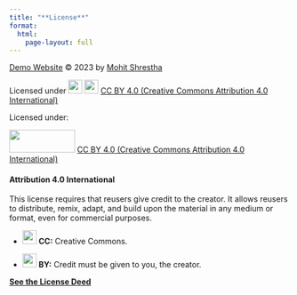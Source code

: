 ```yaml
---
title: "**License**"
format:
  html:
    page-layout: full
---
```


[Demo Website](https://mohitshrestha.github.io/demo_website) © 2023 by [Mohit Shrestha](https://mohitshrestha.com.np/)

Licensed under <img src="https://mirrors.creativecommons.org/presskit/icons/cc.svg" width="25"/> <img src="https://mirrors.creativecommons.org/presskit/icons/by.svg" width="25"/> [CC BY 4.0 (Creative Commons Attribution 4.0 International)](https://creativecommons.org/licenses/by/4.0/)

Licensed under:

<img src="https://mirrors.creativecommons.org/presskit/buttons/88x31/png/by.png" width="118" height="41"/> [CC BY 4.0 (Creative Commons Attribution 4.0 International)](https://creativecommons.org/licenses/by/4.0/)

#### **Attribution 4.0 International**

This license requires that reusers give credit to the creator. It allows reusers to distribute, remix, adapt, and build upon the material in any medium or format, even for commercial purposes.

-   <img src="https://mirrors.creativecommons.org/presskit/icons/cc.svg" width="25"/> **CC:** Creative Commons.

-   <img src="https://mirrors.creativecommons.org/presskit/icons/by.svg" width="25"/> **BY:** Credit must be given to you, the creator.

[**See the License Deed**](http://creativecommons.org/licenses/by/4.0/)
